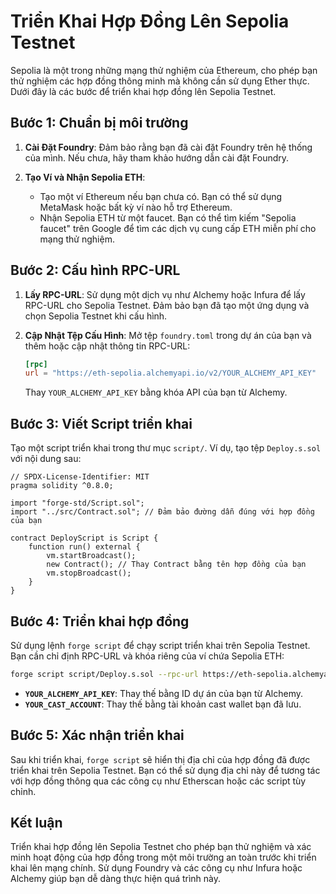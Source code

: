 # Triển Khai Hợp Đồng Lên Sepolia Testnet


<YouTubePlayer videoId="JwclDSekSxM"/>

Sepolia là một trong những mạng thử nghiệm của Ethereum, cho phép bạn thử nghiệm các hợp đồng thông minh mà không cần sử dụng Ether thực. Dưới đây là các bước để triển khai hợp đồng lên Sepolia Testnet.

## Bước 1: Chuẩn bị môi trường

1. **Cài Đặt Foundry**: Đảm bảo rằng bạn đã cài đặt Foundry trên hệ thống của mình. Nếu chưa, hãy tham khảo hướng dẫn cài đặt Foundry.

2. **Tạo Ví và Nhận Sepolia ETH**:
   - Tạo một ví Ethereum nếu bạn chưa có. Bạn có thể sử dụng MetaMask hoặc bất kỳ ví nào hỗ trợ Ethereum.
   - Nhận Sepolia ETH từ một faucet. Bạn có thể tìm kiếm "Sepolia faucet" trên Google để tìm các dịch vụ cung cấp ETH miễn phí cho mạng thử nghiệm.

## Bước 2: Cấu hình RPC-URL

1. **Lấy RPC-URL**: Sử dụng một dịch vụ như Alchemy hoặc Infura để lấy RPC-URL cho Sepolia Testnet. Đảm bảo bạn đã tạo một ứng dụng và chọn Sepolia Testnet khi cấu hình.

2. **Cập Nhật Tệp Cấu Hình**: Mở tệp `foundry.toml` trong dự án của bạn và thêm hoặc cập nhật thông tin RPC-URL:

   ```toml
   [rpc]
   url = "https://eth-sepolia.alchemyapi.io/v2/YOUR_ALCHEMY_API_KEY"
   ```

   Thay `YOUR_ALCHEMY_API_KEY` bằng khóa API của bạn từ Alchemy.

## Bước 3: Viết Script triển khai

Tạo một script triển khai trong thư mục `script/`. Ví dụ, tạo tệp `Deploy.s.sol` với nội dung sau:

```solidity
// SPDX-License-Identifier: MIT
pragma solidity ^0.8.0;

import "forge-std/Script.sol";
import "../src/Contract.sol"; // Đảm bảo đường dẫn đúng với hợp đồng của bạn

contract DeployScript is Script {
    function run() external {
        vm.startBroadcast();
        new Contract(); // Thay Contract bằng tên hợp đồng của bạn
        vm.stopBroadcast();
    }
}
```

## Bước 4: Triển khai hợp đồng

Sử dụng lệnh `forge script` để chạy script triển khai trên Sepolia Testnet. Bạn cần chỉ định RPC-URL và khóa riêng của ví chứa Sepolia ETH:

```bash
forge script script/Deploy.s.sol --rpc-url https://eth-sepolia.alchemyapi.io/v2/YOUR_ALCHEMY_API_KEY --account YOUR_CAST_ACCOUNT --broadcast
```

- **`YOUR_ALCHEMY_API_KEY`**: Thay thế bằng ID dự án của bạn từ Alchemy.
- **`YOUR_CAST_ACCOUNT`**: Thay thế bằng tài khoản cast wallet bạn đã lưu.

## Bước 5: Xác nhận triển khai

Sau khi triển khai, `forge script` sẽ hiển thị địa chỉ của hợp đồng đã được triển khai trên Sepolia Testnet. Bạn có thể sử dụng địa chỉ này để tương tác với hợp đồng thông qua các công cụ như Etherscan hoặc các script tùy chỉnh.

## Kết luận

Triển khai hợp đồng lên Sepolia Testnet cho phép bạn thử nghiệm và xác minh hoạt động của hợp đồng trong một môi trường an toàn trước khi triển khai lên mạng chính. Sử dụng Foundry và các công cụ như Infura hoặc Alchemy giúp bạn dễ dàng thực hiện quá trình này.

